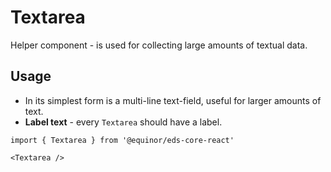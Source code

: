 
# Textarea

Helper component - is used for collecting large amounts of textual data.

<Links 
    ariaUrl="https://www.w3.org/TR/wai-aria-1.1/#textbox"
    sourceUrl="https://github.com/equinor/design-system/blob/develop/packages/eds-core-react/src/components/Textarea/Textarea.tsx"
    npmUrl="https://www.npmjs.com/package/@equinor/eds-core-react"
/>

<Story id="inputs-textarea--introduction" />
<PropsTable />

## Usage

<ul>
    <li>In its simplest form is a multi-line text-field, useful for larger amounts of text.</li>
    <li><strong>Label text</strong> - every <code>Textarea</code> should have a label.</li>
</ul>

```tsx
import { Textarea } from '@equinor/eds-core-react'

<Textarea />
```